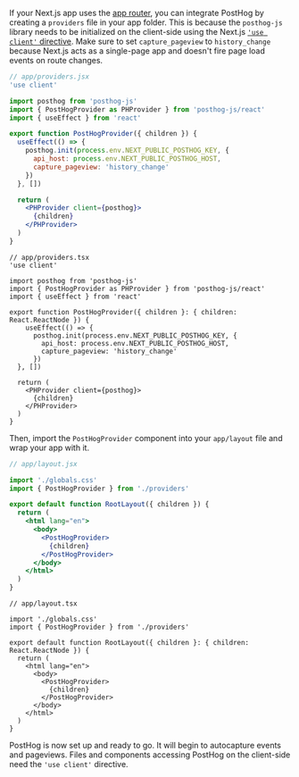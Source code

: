 If your Next.js app uses the [app router](https://nextjs.org/docs/app), you can integrate PostHog by creating a `providers` file in your app folder. This is because the `posthog-js` library needs to be initialized on the client-side using the Next.js [`'use client'` directive](https://nextjs.org/docs/app/getting-started/server-and-client-components). Make sure to set `capture_pageview` to `history_change` because Next.js acts as a single-page app and doesn't fire page load events on route changes.

<MultiLanguage>

```jsx
// app/providers.jsx
'use client'

import posthog from 'posthog-js'
import { PostHogProvider as PHProvider } from 'posthog-js/react'
import { useEffect } from 'react'

export function PostHogProvider({ children }) {
  useEffect(() => {
    posthog.init(process.env.NEXT_PUBLIC_POSTHOG_KEY, {
      api_host: process.env.NEXT_PUBLIC_POSTHOG_HOST,
      capture_pageview: 'history_change'
    })
  }, [])

  return (
    <PHProvider client={posthog}>
      {children}
    </PHProvider>
  )
}
```

```tsx
// app/providers.tsx
'use client'

import posthog from 'posthog-js'
import { PostHogProvider as PHProvider } from 'posthog-js/react'
import { useEffect } from 'react'

export function PostHogProvider({ children }: { children: React.ReactNode }) {
    useEffect(() => {
      posthog.init(process.env.NEXT_PUBLIC_POSTHOG_KEY, {
        api_host: process.env.NEXT_PUBLIC_POSTHOG_HOST,
        capture_pageview: 'history_change'
      })
  }, [])

  return (
    <PHProvider client={posthog}>
      {children}
    </PHProvider>
  )
}
```

</MultiLanguage>

Then, import the `PostHogProvider` component into your `app/layout` file and wrap your app with it.

<MultiLanguage>

```jsx
// app/layout.jsx

import './globals.css'
import { PostHogProvider } from './providers'

export default function RootLayout({ children }) {
  return (
    <html lang="en">
      <body>
        <PostHogProvider>
          {children}
        </PostHogProvider>
      </body>
    </html>
  )
}
```

```tsx
// app/layout.tsx

import './globals.css'
import { PostHogProvider } from './providers'

export default function RootLayout({ children }: { children: React.ReactNode }) {
  return (
    <html lang="en">
      <body>
        <PostHogProvider>
          {children}
        </PostHogProvider>
      </body>
    </html>
  )
}
```

</MultiLanguage>

PostHog is now set up and ready to go. It will begin to autocapture events and pageviews. Files and components accessing PostHog on the client-side need the `'use client'` directive.